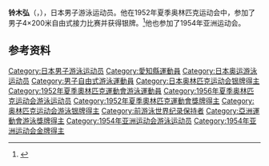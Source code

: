 {{Infobox sportsperson
| name           = 铃木弘
| image          = Hiroshi Suzuki (swimmer) 01.jpg
|show-medals=yes
|medaltemplates={{MedalSport | 男子[[游泳|游泳]]}}
{{MedalCountry | {{JPN}} }}
{{MedalCompetition|[[奥林匹克运动会|奥林匹克运动会]]}}
{{MedalSilver| [[1952年夏季奥林匹克运动会|1952年 赫尔辛基]] |[[1952年夏季奧林匹克運動會游泳比賽|100米自由泳]]}}
{{MedalSilver| [[1952年夏季奥林匹克运动会|1952年 赫尔辛基]] |[[1952年夏季奧林匹克運動會游泳比賽|4×200米自由式接力]]}}
}}

'''铃木弘'''（{{jpn|j=鈴木 弘|hg=すずき ひろし|rm=Suzuki Hiroshi}}，{{bd|1933年|9月18日||}}），日本男子游泳运动员。他在1952年夏季奥林匹克运动会中，参加了男子4×200米自由式接力比赛并获得银牌。<ref>{{cite web | url=http://www.sports-reference.com/olympics/athletes/su/hiroshi-suzuki-1.html | title=Hiroshi Suzuki Olympic Results | accessdate=2 October 2016 | archive-date=2008-12-29 | archive-url=https://web.archive.org/web/20081229094645/http://www.sports-reference.com/olympics/athletes/su/hiroshi-suzuki-1.html | dead-url=no }}</ref>他也参加了1954年亚洲运动会。

== 参考资料 ==
{{Reflist}}

{{亚洲运动会游泳比赛男子100米自由泳冠军}}

{{Authority control}}
{{DEFAULTSORT:Suzuki Hiroshi}}
[[Category:日本男子游泳运动员|Category:日本男子游泳运动员]]
[[Category:愛知縣運動員|Category:愛知縣運動員]]
[[Category:日本奥运游泳运动员|Category:日本奥运游泳运动员]]
[[Category:男子自由式游泳運動員|Category:男子自由式游泳運動員]]
[[Category:日本奥林匹克运动会银牌得主|Category:日本奥林匹克运动会银牌得主]]
[[Category:1952年夏季奧林匹克運動會游泳運動員|Category:1952年夏季奧林匹克運動會游泳運動員]]
[[Category:1956年夏季奥林匹克运动会游泳运动员|Category:1956年夏季奥林匹克运动会游泳运动员]]
[[Category:1952年夏季奧林匹克運動會獎牌得主|Category:1952年夏季奧林匹克運動會獎牌得主]]
[[Category:奥林匹克运动会游泳银牌得主|Category:奥林匹克运动会游泳银牌得主]]
[[Category:前游泳世界纪录保持者|Category:前游泳世界纪录保持者]]
[[Category:亞洲運動會游泳獎牌得主|Category:亞洲運動會游泳獎牌得主]]
[[Category:1954年亚洲运动会游泳运动员|Category:1954年亚洲运动会游泳运动员]]
[[Category:1954年亚洲运动会金牌得主|Category:1954年亚洲运动会金牌得主]]